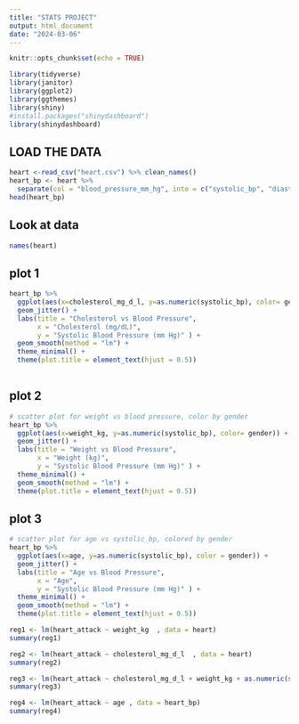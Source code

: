 ```yaml
---
title: "STATS PROJECT"
output: html_document
date: "2024-03-06"
---
```


```r
knitr::opts_chunk$set(echo = TRUE)
```

```r
library(tidyverse)
library(janitor)
library(ggplot2)
library(ggthemes)
library(shiny)
#install.packages("shinydashboard")
library(shinydashboard)
```

## LOAD THE DATA 

```r
heart <-read_csv("heart.csv") %>% clean_names()
heart_bp <- heart %>% 
  separate(col = "blood_pressure_mm_hg", into = c("systolic_bp", "diastolic_bp"), sep = "/")
head(heart_bp)
```

## Look at data

```r
names(heart)
```

## plot 1

```r
heart_bp %>%
  ggplot(aes(x=cholesterol_mg_d_l, y=as.numeric(systolic_bp), color= gender)) +
  geom_jitter() + 
  labs(title = "Cholesterol vs Blood Pressure", 
       x = "Cholesterol (mg/dL)", 
       y = "Systolic Blood Pressure (mm Hg)" ) + 
  geom_smooth(method = "lm") +
  theme_minimal() + 
  theme(plot.title = element_text(hjust = 0.5))
  
```

## plot 2

```r
# scatter plot for weight vs blood pressure, color by gender
heart_bp %>%
  ggplot(aes(x=weight_kg, y=as.numeric(systolic_bp), color= gender)) +
  geom_jitter() + 
  labs(title = "Weight vs Blood Pressure", 
       x = "Weight (kg)", 
       y = "Systolic Blood Pressure (mm Hg)" ) + 
  theme_minimal() + 
  geom_smooth(method = "lm") +
  theme(plot.title = element_text(hjust = 0.5))
```

## plot 3 

```r
# scatter plot for age vs systolic_bp, colored by gender 
heart_bp %>%
  ggplot(aes(x=age, y=as.numeric(systolic_bp), color = gender)) +
  geom_jitter() +
  labs(title = "Age vs Blood Pressure", 
       x = "Age", 
       y = "Systolic Blood Pressure (mm Hg)" ) + 
  theme_minimal() +
  geom_smooth(method = "lm") +
  theme(plot.title = element_text(hjust = 0.5))
```


```r
reg1 <- lm(heart_attack ~ weight_kg  , data = heart)
summary(reg1)
```

```r
reg2 <- lm(heart_attack ~ cholesterol_mg_d_l  , data = heart)
summary(reg2)
```

```r
reg3 <- lm(heart_attack ~ cholesterol_mg_d_l + weight_kg + as.numeric(systolic_bp) , data = heart_bp)  
summary(reg3)
```

```r
reg4 <- lm(heart_attack ~ age , data = heart_bp)
summary(reg4)
```

```r
```

